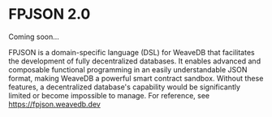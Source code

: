 
# FPJSON 2.0

<Callout type="info" emoji="🚀">
Coming soon...
</Callout>

FPJSON is a domain-specific language (DSL) for WeaveDB that facilitates the development of fully decentralized databases. It enables advanced and composable functional programming in an easily understandable JSON format, making WeaveDB a powerful smart contract sandbox. Without these features, a decentralized database's capability would be significantly limited or become impossible to manage. For reference, see https://fpjson.weavedb.dev